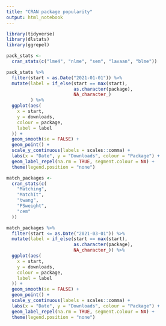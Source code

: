 ```yaml
---
title: "CRAN package popularity"
output: html_notebook
---
```


```r
library(tidyverse)
library(dlstats)
library(ggrepel)
```


```r
pack_stats <-
  cran_stats(c("lme4", "nlme", "sem", "lavaan", "blme"))
```


```r
pack_stats %>%
  filter(start < as.Date("2021-01-01")) %>%
  mutate(label = if_else(start == max(start),
                         as.character(package),
                         NA_character_)
         ) %>%
  ggplot(aes(
    x = start,
    y = downloads,
    colour = package,
    label = label
  )) +
  geom_smooth(se = FALSE) +
  geom_point() +
  scale_y_continuous(labels = scales::comma) +
  labs(x = "Date", y = "Downloads", colour = "Package") +
  geom_label_repel(na.rm = TRUE, segment.colour = NA) +
  theme(legend.position = "none")
```



```r
match_packages <-
  cran_stats(c(
    "Matching",
    "MatchIt",
    "twang",
    "PSweight",
    "cem"
  ))
```


```r
match_packages %>%
  filter(start <= as.Date("2021-03-01")) %>%
  mutate(label = if_else(start == max(start),
                         as.character(package),
                         NA_character_)) %>%
  ggplot(aes(
    x = start,
    y = downloads,
    colour = package,
    label = label
  )) +
  geom_smooth(se = FALSE) +
  geom_point() +
  scale_y_continuous(labels = scales::comma) +
  labs(x = "Date", y = "Downloads", colour = "Package") +
  geom_label_repel(na.rm = TRUE, segment.colour = NA) +
  theme(legend.position = "none")
```



